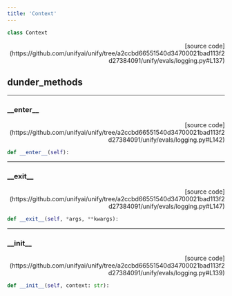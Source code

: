 ```yaml
---
title: 'Context'
---
```


```python
class Context
```

<p align="right">[source code](https://github.com/unifyai/unify/tree/a2ccbd66551540d34700021bad113f2d27384091/unify/evals/logging.py#L137)</p>



## dunder_methods

---

### \_\_enter\_\_

<p align="right">[source code](https://github.com/unifyai/unify/tree/a2ccbd66551540d34700021bad113f2d27384091/unify/evals/logging.py#L142)</p>

```python
def __enter__(self):
```



---

### \_\_exit\_\_

<p align="right">[source code](https://github.com/unifyai/unify/tree/a2ccbd66551540d34700021bad113f2d27384091/unify/evals/logging.py#L147)</p>

```python
def __exit__(self, *args, **kwargs):
```



---

### \_\_init\_\_

<p align="right">[source code](https://github.com/unifyai/unify/tree/a2ccbd66551540d34700021bad113f2d27384091/unify/evals/logging.py#L139)</p>

```python
def __init__(self, context: str):
```


